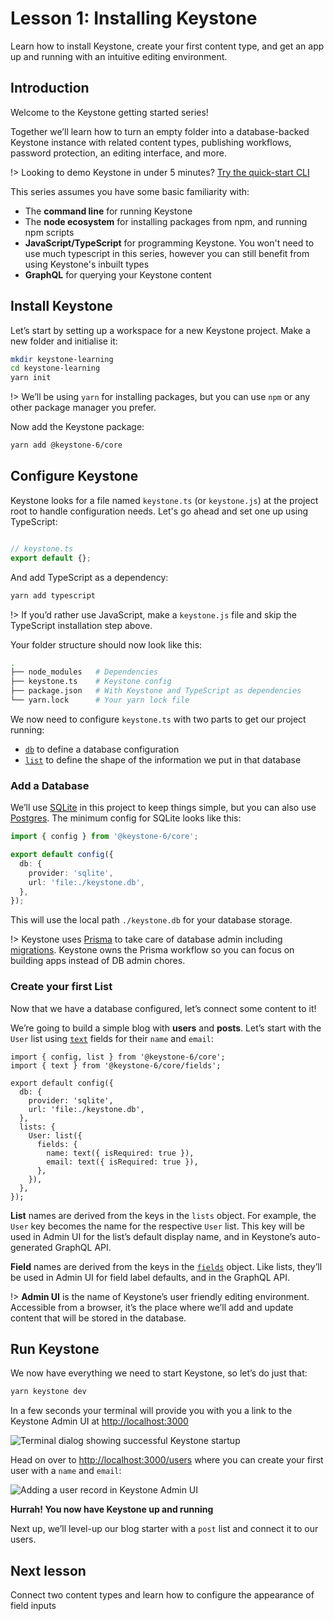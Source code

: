 
# Lesson 1: Installing Keystone

Learn how to install Keystone, create your first content type, and get an app up and running with an intuitive editing environment.

## Introduction

Welcome to the Keystone getting started series!

Together we’ll learn how to turn an empty folder into a database-backed Keystone instance with related content types, publishing workflows, password protection, an editing interface, and more.

!> Looking to demo Keystone in under 5 minutes? [Try the quick-start CLI](/docs/walkthroughs/getting-started-with-create-keystone-app)

This series assumes you have some basic familiarity with:

- The **command line** for running Keystone
- The **node ecosystem** for installing packages from npm, and running npm scripts
- **JavaScript/TypeScript** for programming Keystone. You won't need to use much typescript in this series, however you can still benefit from using Keystone's inbuilt types
- **GraphQL** for querying your Keystone content

## Install Keystone

Let’s start by setting up a workspace for a new Keystone project. Make a new folder and initialise it:

```bash
mkdir keystone-learning
cd keystone-learning
yarn init
```

!> We’ll be using `yarn` for installing packages, but you can use `npm` or any other package manager you prefer.

Now add the Keystone package:

```bash
yarn add @keystone-6/core
```

## Configure Keystone

Keystone looks for a file named `keystone.ts` (or `keystone.js`) at the project root to handle configuration needs. Let's go ahead and set one up using TypeScript:

```js

// keystone.ts
export default {};
```

And add TypeScript as a dependency:

```bash
yarn add typescript
```

!> If you’d rather use JavaScript, make a `keystone.js` file and skip the TypeScript installation step above.

Your folder structure should now look like this:

```sh
.
├── node_modules   # Dependencies
├── keystone.ts    # Keystone config
├── package.json   # With Keystone and TypeScript as dependencies
└── yarn.lock      # Your yarn lock file
```

We now need to configure `keystone.ts` with two parts to get our project running:

- [`db`](/docs/apis/config#db) to define a database configuration
- [`list`](/docs/apis/schema) to define the shape of the information we put in that database

### Add a Database

We’ll use [SQLite](/docs/apis/config#sqlite) in this project to keep things simple, but you can also use [Postgres](/docs/apis/config#postgresql). The minimum config for SQLite looks like this:

```ts
import { config } from '@keystone-6/core';

export default config({
  db: {
    provider: 'sqlite',
    url: 'file:./keystone.db',
  },
});
```

This will use the local path `./keystone.db` for your database storage.

!> Keystone uses [Prisma](https://www.prisma.io/) to take care of database admin including [migrations](/docs/guides/cli#working-with-migrations). Keystone owns the Prisma workflow so you can focus on building apps instead of DB admin chores.

### Create your first List

Now that we have a database configured, let’s connect some content to it!

We’re going to build a simple blog with **users** and **posts**. Let’s start with the `User` list using [`text`](/docs/apis/fields#text) fields for their `name` and `email`:

```js{2,9-15}[5-8]
import { config, list } from '@keystone-6/core';
import { text } from '@keystone-6/core/fields';

export default config({
  db: {
    provider: 'sqlite',
    url: 'file:./keystone.db',
  },
  lists: {
    User: list({
      fields: {
        name: text({ isRequired: true }),
        email: text({ isRequired: true }),
      },
    }),
  },
});
```

**List** names are derived from the keys in the `lists` object.
For example, the `User` key becomes the name for the respective `User` list.
This key will be used in Admin UI for the list’s default display name, and in Keystone’s auto-generated GraphQL API.

**Field** names are derived from the keys in the [`fields`](/docs/apis/fields#fields-api) object.
Like lists, they’ll be used in Admin UI for field label defaults, and in the GraphQL API.

!> **Admin UI** is the name of Keystone’s user friendly editing environment. Accessible from a browser, it’s the place where we’ll add and update content that will be stored in the database.

## Run Keystone

We now have everything we need to start Keystone, so let’s do just that:

```bash
yarn keystone dev
```

In a few seconds your terminal will provide you with you a link to the Keystone Admin UI at [http://localhost:3000](http://localhost:3000)

![Terminal dialog showing successful Keystone startup](https://keystonejs.s3.amazonaws.com/framework-assets/assets/walkthroughs/lesson-1/keystone-startup.png)

Head on over to [http://localhost:3000/users](http://localhost:3000/users) where you can create your first user with a `name` and `email`:

![Adding a user record in Keystone Admin UI](https://keystonejs.s3.amazonaws.com/framework-assets/assets/walkthroughs/lesson-1/first-user-creation.gif)

**Hurrah! You now have Keystone up and running** <Emoji symbol="🎉" alt="Party Popper" />

Next up, we’ll level-up our blog starter with a `post` list and connect it to our users.

## Next lesson

<RelatedContent>
  <Well heading="Lesson 2: Relating things" href="/docs/walkthroughs/lesson-2">
    Connect two content types and learn how to configure the appearance of field inputs
  </Well>
</RelatedContent>

